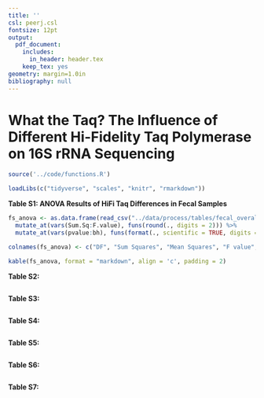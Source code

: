 ```yaml
---
title: ''
csl: peerj.csl
fontsize: 12pt
output:
  pdf_document:
    includes:
      in_header: header.tex
    keep_tex: yes
geometry: margin=1.0in
bibliography: null
---
```


# What the Taq? The Influence of Different Hi-Fidelity Taq Polymerase on 16S rRNA Sequencing

\vspace{10mm}

\begin{center}
Marc A Sze and Patrick D Schloss

\vspace{10mm}

Supplemental
\end{center}


\newpage

```r

source('../code/functions.R')

loadLibs(c("tidyverse", "scales", "knitr", "rmarkdown"))

```


**Table S1: ANOVA Results of HiFi Taq Differences in Fecal Samples**

```r

fs_anova <- as.data.frame(read_csv("../data/process/tables/fecal_overall_anova_results.csv")) %>% 
  mutate_at(vars(Sum.Sq:F.value), funs(round(., digits = 2))) %>% 
  mutate_at(vars(pvalue:bh), funs(format(., scientific = TRUE, digits = 2, nsmall = 2)))

colnames(fs_anova) <- c("DF", "Sum Squares", "Mean Squares", "F value", "P-value", "BH", "Cycles", "Sub-Sample Depth")

kable(fs_anova, format = "markdown", align = 'c', padding = 2)
```


\newpage


**Table S2:**

```r


```


\newpage


**Table S3: **

```r


```


\newpage


**Table S4: **

```r


```


\newpage

**Table S5: **

```r


```



\newpage


**Table S6: **

```r


```

\newpage

**Table S7: **

```r




```











